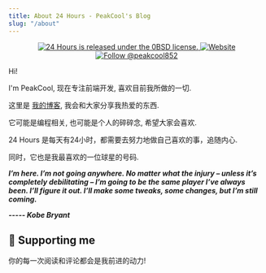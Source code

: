 ```yaml
---
title: About 24 Hours - PeakCool's Blog
slug: "/about"
---
```


<p align="center">
  <a href="https://github.com/peakcool/blog/blob/master/LICENSE">
    <img src="https://img.shields.io/badge/license-0BSD-blue.svg" alt="24 Hours is released under the 0BSD license." />
  </a>
  <a href="https://blog.peakcool.cn">
    <img alt="Website" src="https://img.shields.io/badge/-website-blue">
  </a>
  <a href="https://twitter.com/intent/follow?screen_name=Peakcool852">
    <img src="https://img.shields.io/twitter/follow/PeakCool852.svg?label=Follow%20@peakcool" alt="Follow @peakcool852" />
  </a>
</p>

Hi!

I'm PeakCool, 现在专注前端开发, 喜欢目前我所做的一切.

这里是 [我的博客](https://blog.peakcool.cn), 我会和大家分享我热爱的东西.

它可能是编程相关, 也可能是个人的碎碎念, 希望大家会喜欢.

24 Hours 是每天有24小时，都需要去努力地做自己喜欢的事，追随内心.

同时，它也是我最喜欢的一位球星的号码.

***I’m here. I’m not going anywhere. No matter what the injury – unless it’s completely debilitating – I’m going to be the same player I’ve always been. I’ll figure it out. I’ll make some tweaks, some changes, but I’m still coming.***

***----- Kobe Bryant***

## 🌟 Supporting me

你的每一次阅读和评论都会是我前进的动力!
